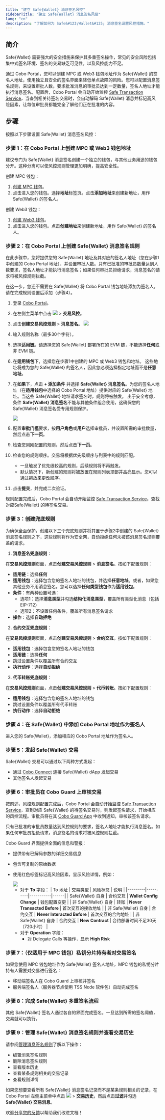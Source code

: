 ```yaml
---
title: "建立 Safe{Wallet} 消息签名风控"
sidebarTitle: "建立 Safe{Wallet} 消息签名风控"
lang: "cn"
description: "了解如何为 Safe&#123;Wallet&#125; 消息签名设置风控措施。"
---
```


## 简介

Safe&#123;Wallet&#125; 需要强大的安全措施来保护其多重签名操作，常见的安全风险包括集中式签名环境、签名的交易缺乏可见性，以及风控能力不足。

通过 Cobo Portal，您可以创建 MPC 或 Web3 钱包地址作为 Safe&#123;Wallet&#125; 的签名人地址，使用独立且安全的签名界面来降低单点故障的风险。您可以配置消息签名规则，来设置审批人数，要求批准消息的审批员达到一定数量，签名人地址才能执行消息签名。配置后，Cobo Portal 会自动开始监控 [Safe Transaction Service](https://docs.safe.global/core-api/transaction-service-overview)，当查到相关待签名交易时，会自动解码 Safe&#123;Wallet&#125; 消息并标记高风险因素，让每位审批员都能完全了解他们正在批准的内容。

## 步骤

按照以下步骤设置 Safe&#123;Wallet&#125; 消息签名风控：

### 步骤 1：在 Cobo Portal 上创建 MPC 或 Web3 钱包地址

<Info>建议专门为 Safe&#123;Wallet&#125; 消息签名创建一个独立的钱包，与其他业务用途的钱包分开。这种分离可以使风控规则管理更加明确，提高安全性。</Info>

创建 MPC 钱包：
1. [创建 MPC 钱包](/cn/portal/mpc-wallets/ocw/create-mpc-wallet)。
2. 点击进入您的钱包。选择**地址**标签页。点击**添加地址**来创建新地址，用作 Safe&#123;Wallet&#125; 的签名人。

创建 Web3 钱包：
1. [创建 Web3 钱包](/cn/portal/custodial-wallets/web3-wallets/set-up)。
2. 点击进入您的钱包。点击**创建地址**来创建新地址，用作 Safe&#123;Wallet&#125; 的签名人。

### 步骤 2：在 Cobo Portal 上创建 Safe&#123;Wallet&#125; 消息签名规则

在此步骤中，您将提供您的 Safe&#123;Wallet&#125; 地址及其对应的签名人地址（您在步骤1中创建的 Cobo Portal 地址），并设置审批人数。只有已批准的审批员数量达到人数要求，签名人地址才能执行消息签名；如果任何审批员拒绝请求，消息签名的请求将被风控规则拦截。

<Info>在这一步，您还不需要在 Safe&#123;Wallet&#125; 将 Cobo Portal 钱包地址添加为签名人，请在完成规则设置后添加（步骤4）。</Info>

1. 登录 [Cobo Portal](https://portal.cobo.com/login)。

2. 在左侧主菜单中点击 <img src="/cn/images/common/wallets_icon.svg" className="icon"/> > **交易风控**。

3. 点击**创建交易风控规则** > **消息签名**。
   <img src="/cn/images/risk-controls/create_policy_cn.png" className="screenshot_full_screen"/>

4. 输入规则名称（最多30个字符）。

5. 选择**适用链**。请选择您的 Safe&#123;Wallet&#125; 部署所在的 EVM 链，不能选择**任何**或非 EVM 链。

6. 在**适用钱包**下，选择您在步骤1中创建的 MPC 或 Web3 钱包和地址。
   <Info>这些地址将成为您的 Safe&#123;Wallet&#125; 的签名人，因此您必须选择指定地址而不是**任意地址**。</Info>

7. 在**如果**下，点击 **+ 添加条件** 并选择 **Safe&#123;Wallet&#125; 消息签名**。为您的签名人地址（在**适用钱包**中选择的 Cobo Portal 地址）提供对应的 Safe&#123;Wallet&#125; 地址。当这些 Safe&#123;Wallet&#125; 地址请求签名时，规则将被触发。
   <Info>出于安全考虑，条件 **Safe&#123;Wallet&#125; 消息签名**不能与其他条件组合使用，这确保您的 Safe&#123;Wallet&#125; 消息签名受专用规则保护。</Info>

   <img src="/cn/images/risk-controls/safewalletsigning.png" className="screenshot_full_screen"/>

8. 配置**审批门槛**要求，按**用户角色**或**用户**选择审批员，并设置所需的审批数量，然后点击**下一页**。

9. 检查您刚刚配置的规则，然后点击**下一页**。

10. 检查您的规则顺序。交易将根据优先级顺序与列表中的规则匹配。
    - 一旦触发了优先级较高的规则，后续规则将不再触发。
    - 默认情况下，新创建的规则将被放置在规则列表顶部并高亮显示。您可以通过拖放来更改顺序。

11. 点击**提交**，并完成二次验证。

<Info>规则配置完成后，Cobo Portal 会自动开始监控 [Safe Transaction Service](https://docs.safe.global/core-api/transaction-service-overview)，查找对应Safe&#123;Wallet&#125; 的待签名交易。</Info>

### 步骤 3：创建兜底规则

为确保全面保护，创建以下三个兜底规则并将其置于步骤2中创建的 Safe&#123;Wallet&#125; 消息签名规则之下，这些规则将作为安全网，自动拒绝任何未被该消息签名规则覆盖的请求。

1. **消息签名兜底规则**：

在**交易风控规则**页面，点击**创建交易风控规则** > **消息签名**。按如下配置规则：
   - **适用链**：选择**任何**
   - **适用钱包**：选择包含您的签名人地址的钱包，并选择**任意地址**。或者，如果您其他业务不用消息签名，您可以选择**任何类型钱包**作为**适用钱包**。
   - **条件**：有两种设置可选：
      - 选项1：选择**消息类型**并勾选**结构化消息类型**，覆盖所有类型化消息（包括 EIP-712）
      - 选项2：不设置任何条件，覆盖所有消息签名请求
   - **操作**：选择**自动拒绝**

2. **合约交互兜底规则**：

在**交易风控规则**页面，点击**创建交易风控规则** > **合约交互**。按如下配置规则：
   - **适用钱包**：选择包含您的签名人地址的钱包
   - **适用链**：选择**任何**
   - 跳过设置条件以覆盖所有合约交互
   - **执行动作**：选择**自动拒绝**

3. **代币转账兜底规则**：

在**交易风控规则**页面，点击**创建交易风控规则** > **代币转账**。按如下配置规则：
   - **适用钱包**：选择包含您的签名人地址的钱包
   - 跳过设置条件以覆盖所有代币转账
   - **执行动作**：选择**自动拒绝**

### 步骤 4：在 Safe&#123;Wallet&#125; 中添加 Cobo Portal 地址作为签名人

进入您的 Safe&#123;Wallet&#125;，添加相应的 Cobo Portal 地址作为签名人。

### 步骤 5：发起 Safe&#123;Wallet&#125; 交易

Safe&#123;Wallet&#125; 交易可以通过以下两种方式发起：

- 通过 [Cobo Connect](/cn/cobo-connect/introduction) 连接 Safe&#123;Wallet&#125; dApp 发起交易
- 其他签名人发起交易

### 步骤 6：审批员在 Cobo Guard 上审核交易

按前述，风控规则配置完成后，Cobo Portal 会自动开始监控 [Safe Transaction Service](https://docs.safe.global/core-api/transaction-service-overview)，查到对应 Safe&#123;Wallet&#125; 的待签名交易时，则发起签名请求，开始相应的风控流程。审批员将在其 [Cobo Guard App](/cn/guard/introduction) 中收到通知，审核该签名请求。

只有已批准的审批员数量达到风控规则的要求，签名人地址才能执行消息签名。如果任何审批员拒绝请求，消息签名的请求将被风控规则拦截。

Cobo Guard 界面提供全面的信息和警报：
- 提供带有已解码参数的详细交易信息
- 包含可复制的原始数据
- 使用红色标签标记高风险因素，显示风险详情，例如：

   <img src="/en/images/risk-controls/safe-signer-cobo-guard-v1.png" className="screenshot_full_screen"/>

   - 对于 **To** 字段：
      | To 地址 | 交易类型 | 风险标签 | 说明 |
      |---------|----------|-----------|------|
      | Safe&#123;Wallet&#125; 自身 | 合约交互 | **Wallet Config Change** | 钱包配置变更 |
      | 非 Safe&#123;Wallet&#125; 自身 | 转账 | **Never Transacted Before** | 首次交互的接收地址 |
      | 非 Safe&#123;Wallet&#125; 自身 | 合约交互 | **Never Interacted Before** | 首次交互的合约地址 |
      | 非 Safe&#123;Wallet&#125; 自身 | 合约交互 | **New Contract** | 合约部署时间不足30天（720小时） |
   - 对于 **Operation** 字段：
      - 对 Delegate Calls 等操作，显示 **High Risk**

### 步骤 7：（仅适用于 MPC 钱包）私钥分片持有者对交易签名

如果您使用 MPC 钱包地址作为 Safe&#123;Wallet&#125; 签名人地址，MPC 钱包的私钥分片持有人需要对交易进行签名：
- 移动端签名人在 Cobo Guard 上审核并签名
- 服务端签名人（服务器节点使用 TSS Node 软件包）自动完成签名

### 步骤 8：完成 Safe&#123;Wallet&#125; 多重签名流程

其他 Safe&#123;Wallet&#125; 签名人通过各自的界面完成签名。一旦达到所需的签名阈值，交易就可以执行。

### 步骤 9：管理 Safe&#123;Wallet&#125; 消息签名规则并查看交易历史

请参阅[管理消息签名规则](/cn/portal/risk-controls/off-chain-tx-manage-message-signing)了解以下操作：
- 编辑消息签名规则
- 删除消息签名规则
- 查看版本历史
- 查看某条规则相关的交易记录
- 查看规则详情

如果您想要查看所有 Safe&#123;Wallet&#125; 消息签名记录而不是某条规则相关的记录，在 Cobo Portal 左侧主菜单中点击 <img src="/cn/images/common/wallets_icon.svg" className="icon"/> > **交易历史**，然后点击**过滤**并勾选 **Safe&#123;Wallet&#125; 交易消息**。

<Tip>欢迎[分享您的反馈](https://forms.zohopublic.com/cobo/form/DocumentFeedbackForm/formperma/QvLOhxJv1_JMsJ-1dleZ8Itb_7rzN-LtgvsDdxosoVI?referrername=manuals)以帮助我们改进文档！</Tip>
